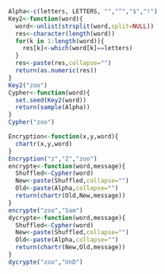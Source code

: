 
```r
Alpha<-c(letters, LETTERS, "","^","$","!")
Key2<-function(word){
  word<-unlist(strsplit(word,split=NULL))
  res<-character(length(word))
  for(k in 1:length(word)){
    res[k]<-which(word[k]==letters)
  }
  res<-paste(res,collapse="")
  return(as.numeric(res))
}
Key2("zoo")
Cypher<-function(word){
  set.seed(Key2(word))
  return(sample(Alpha))
}
Cypher("zoo")

Encryption<-function(x,y,word){
  chartr(x,y,word)
}
Encryption("z","Z","zoo")
encrypte<-function(word,message){
  Shuffled<-Cypher(word)
  New<-paste(Shuffled,collapse="")
  Old<-paste(Alpha,collapse="")
  return(chartr(Old,New,message))
}
encrypte("zoo","Sam")
dycrypte<-function(word,message){
  Shuffled<-Cypher(word)
  New<-paste(Shuffled,collapse="")
  Old<-paste(Alpha,collapse="")
  return(chartr(New,Old,message))
}
dycrypte("zoo","UnD")


```

